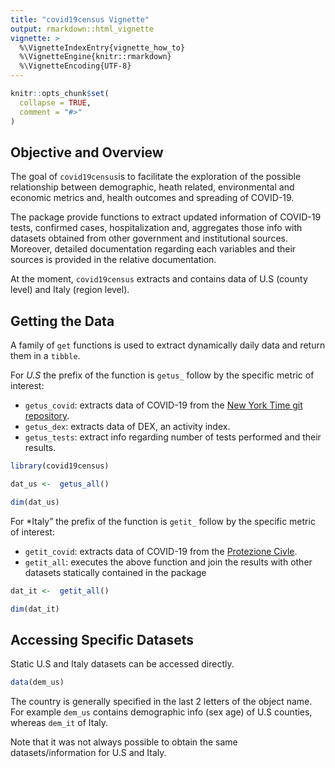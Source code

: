 ```yaml
---
title: "covid19census Vignette"
output: rmarkdown::html_vignette
vignette: >
  %\VignetteIndexEntry{vignette_how_to}
  %\VignetteEngine{knitr::rmarkdown}
  %\VignetteEncoding{UTF-8}
---
```


```r
knitr::opts_chunk$set(
  collapse = TRUE,
  comment = "#>"
)
```

## Objective and Overview

The goal of `covid19census`is to facilitate the exploration of the possible relationship between demographic, heath related, environmental and economic metrics and, health outcomes and spreading of COVID-19. 

The package provide functions to extract updated information of COVID-19 tests, confirmed cases, hospitalization and, aggregates those info with datasets obtained from other government and institutional sources.  Moreover, detailed documentation regarding each variables and their sources is provided in the relative documentation.

At the moment, `covid19census` extracts and contains data of U.S (county level) and Italy (region level).


## Getting the Data

A family of `get` functions is used to extract dynamically daily data and return them in a `tibble`.

For *U.S* the prefix of the function is `getus_` follow by the specific metric of interest:

  * `getus_covid`: extracts data of COVID-19 from the [New York Time git repository](https://github.com/nytimes/covid-19-data).
  * `getus_dex`: extracts data of DEX, an activity index.
  * `getus_tests`: extract info regarding number of tests performed and their results.


```r
library(covid19census)

dat_us <-  getus_all()

dim(dat_us)
```
For *Italy" the prefix of the function is `getit_` follow by the specific metric of interest:

  * `getit_covid`: extracts data of COVID-19 from the [Protezione Civle]( "https://raw.githubusercontent.com/pcm-dpc/COVID-19/master/dati-regioni/dpc-covid19-ita-regioni.csv").
  * `getit_all`: executes the above function and join the results with other datasets statically contained in the package
  
```r
dat_it <-  getit_all()

dim(dat_it)
```


## Accessing Specific Datasets


Static U.S and Italy datasets can be accessed directly.

```r
data(dem_us)
```

The country is generally specified in the last 2 letters of the object name. For example `dem_us` contains demographic info (sex age) of U.S counties, whereas `dem_it` of Italy. 

Note that it was not always possible to obtain the same datasets/information for U.S and Italy.
































